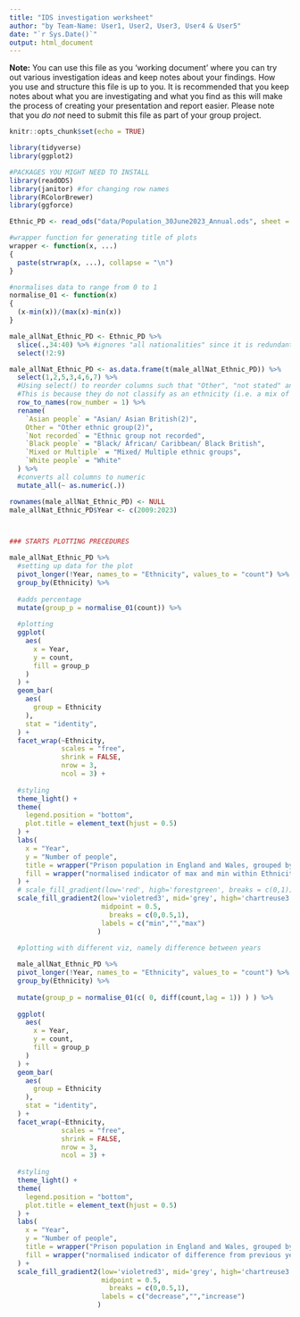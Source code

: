 ```yaml
---
title: "IDS investigation worksheet"
author: "by Team-Name: User1, User2, User3, User4 & User5"
date: "`r Sys.Date()`"
output: html_document
---
```


**Note:** You can use this file as you 'working document' where you can try out various investigation ideas and keep notes about your findings. How you use and structure this file is up to you. It is recommended that you keep notes about what you are investigating and what you find as this will make the process of creating your presentation and report easier. Please note that you _do not_ need to submit this file as part of your group project.



```r
knitr::opts_chunk$set(echo = TRUE)
```


```r
library(tidyverse)
library(ggplot2)

#PACKAGES YOU MIGHT NEED TO INSTALL
library(readODS)
library(janitor) #for changing row names
library(RColorBrewer)
library(ggforce)

```


```r
Ethnic_PD <- read_ods("data/Population_30June2023_Annual.ods", sheet = 14)

#wrapper function for generating title of plots
wrapper <- function(x, ...) 
{
  paste(strwrap(x, ...), collapse = "\n")
}

#normalises data to range from 0 to 1
normalise_01 <- function(x)
{
  (x-min(x))/(max(x)-min(x))
}

```


```r

male_allNat_Ethnic_PD <- Ethnic_PD %>%
  slice(.,34:40) %>% #ignores "all nationalities" since it is redundant
  select(!2:9)

male_allNat_Ethnic_PD <- as.data.frame(t(male_allNat_Ethnic_PD)) %>%
  select(1,2,5,3,4,6,7) %>%
  #Using select() to reorder columns such that "Other", "not stated" and "not recorded" are last.
  #This is because they do not classify as an ethnicity (i.e. a mix of all possible ethnicity), hence they don't follow the same trend as defined ethnicity
  row_to_names(row_number = 1) %>%
  rename(
    `Asian people` = "Asian/ Asian British(2)",
    Other = "Other ethnic group(2)",
    `Not recorded` = "Ethnic group not recorded",
    `Black people` = "Black/ African/ Caribbean/ Black British",
    `Mixed or Multiple` = "Mixed/ Multiple ethnic groups",
    `White people` = "White"
  ) %>%
  #converts all columns to numeric
  mutate_all(~ as.numeric(.))

rownames(male_allNat_Ethnic_PD) <- NULL
male_allNat_Ethnic_PD$Year <- c(2009:2023)



### STARTS PLOTTING PRECEDURES

male_allNat_Ethnic_PD %>%
  #setting up data for the plot
  pivot_longer(!Year, names_to = "Ethnicity", values_to = "count") %>%
  group_by(Ethnicity) %>%
  
  #adds percentage
  mutate(group_p = normalise_01(count)) %>%
  
  #plotting
  ggplot(
    aes(
      x = Year,
      y = count,
      fill = group_p
    )
  ) +
  geom_bar(
    aes(
      group = Ethnicity
    ),
    stat = "identity",
  ) +
  facet_wrap(~Ethnicity,
             scales = "free",
             shrink = FALSE,
             nrow = 3,
             ncol = 3) +
  
  #styling
  theme_light() +
  theme(
    legend.position = "bottom",
    plot.title = element_text(hjust = 0.5)
  ) +
  labs(
    x = "Year",
    y = "Number of people",
    title = wrapper("Prison population in England and Wales, grouped by ethnicity, from year 2009 to 2023", 60),
    fill = wrapper("normalised indicator of max and min within Ethnicity group",40)
  ) +
  # scale_fill_gradient(low='red', high='forestgreen', breaks = c(0,1))
  scale_fill_gradient2(low='violetred3', mid='grey', high='chartreuse3',
                       midpoint = 0.5,
                         breaks = c(0,0.5,1),
                       labels = c("min","","max")
                      )
```

```r
  #plotting with different viz, namely difference between years
  
  male_allNat_Ethnic_PD %>%
  pivot_longer(!Year, names_to = "Ethnicity", values_to = "count") %>%
  group_by(Ethnicity) %>%
  
  mutate(group_p = normalise_01(c( 0, diff(count,lag = 1)) ) ) %>%
  
  ggplot(
    aes(
      x = Year,
      y = count,
      fill = group_p
    )
  ) +
  geom_bar(
    aes(
      group = Ethnicity
    ),
    stat = "identity",
  ) +
  facet_wrap(~Ethnicity,
             scales = "free",
             shrink = FALSE,
             nrow = 3,
             ncol = 3) +
  
  #styling
  theme_light() +
  theme(
    legend.position = "bottom",
    plot.title = element_text(hjust = 0.5)
  ) +
  labs(
    x = "Year",
    y = "Number of people",
    title = wrapper("Prison population in England and Wales, grouped by ethnicity, from year 2009 to 2023", 60),
    fill = wrapper("normalised indicator of difference from previous year within Ethnicity group",40)
  ) +
  scale_fill_gradient2(low='violetred3', mid='grey', high='chartreuse3',
                       midpoint = 0.5,
                         breaks = c(0,0.5,1),
                       labels = c("decrease","","increase")
                      )
```

```r

```
